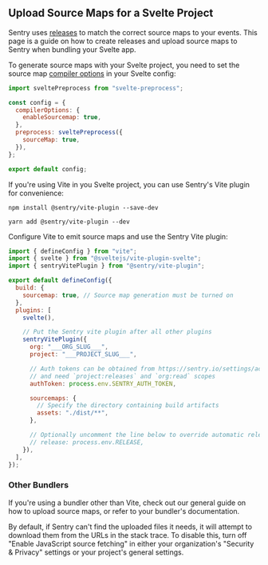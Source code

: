 ## Upload Source Maps for a Svelte Project

Sentry uses [releases](/product/releases/) to match the correct source maps to your events.
This page is a guide on how to create releases and upload source maps to Sentry when bundling your Svelte app.

To generate source maps with your Svelte project, you need to set the source map [compiler options](https://svelte.dev/docs#compile-time-svelte-compile) in your Svelte config:

```JavaScript {filename:svelte.config.js}
import sveltePreprocess from "svelte-preprocess";

const config = {
  compilerOptions: {
    enableSourcemap: true,
  },
  preprocess: sveltePreprocess({
    sourceMap: true,
  }),
};

export default config;
```

If you're using Vite in you Svelte project, you can use Sentry's Vite plugin for convenience:

```npm
npm install @sentry/vite-plugin --save-dev
```

```yarn
yarn add @sentry/vite-plugin --dev
```

Configure Vite to emit source maps and use the Sentry Vite plugin:

```JavaScript {filename:vite.config.js}
import { defineConfig } from "vite";
import { svelte } from "@sveltejs/vite-plugin-svelte";
import { sentryVitePlugin } from "@sentry/vite-plugin";

export default defineConfig({
  build: {
    sourcemap: true, // Source map generation must be turned on
  },
  plugins: [
    svelte(),

    // Put the Sentry vite plugin after all other plugins
    sentryVitePlugin({
      org: "___ORG_SLUG___",
      project: "___PROJECT_SLUG___",

      // Auth tokens can be obtained from https://sentry.io/settings/account/api/auth-tokens/
      // and need `project:releases` and `org:read` scopes
      authToken: process.env.SENTRY_AUTH_TOKEN,

      sourcemaps: {
        // Specify the directory containing build artifacts
        assets: "./dist/**",
      },

      // Optionally uncomment the line below to override automatic release name detection
      // release: process.env.RELEASE,
    }),
  ],
});
```

### Other Bundlers

If you're using a bundler other than Vite, check out our general guide on how to <PlatformLink to="/sourcemaps/uploading/">upload source maps</PlatformLink>, or refer to your bundler's documentation.

<Note>

By default, if Sentry can't find the uploaded files it needs, it will attempt to download them from the URLs in the stack trace. To disable this, turn off "Enable JavaScript source fetching" in either your organization's "Security & Privacy" settings or your project's general settings.

</Note>
